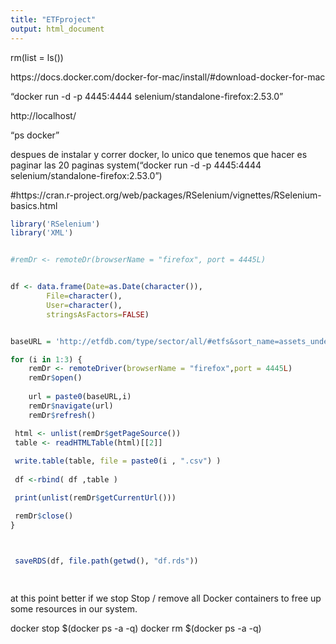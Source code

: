 ```yaml
---
title: "ETFproject"
output: html_document
---
```


rm(list = ls())

https://docs.docker.com/docker-for-mac/install/#download-docker-for-mac

"docker run -d -p 4445:4444 selenium/standalone-firefox:2.53.0"

http://localhost/

"ps docker"

despues de instalar y correr docker, lo unico que tenemos que hacer es paginar
las 20 paginas system("docker run -d -p 4445:4444
selenium/standalone-firefox:2.53.0")

#https://cran.r-project.org/web/packages/RSelenium/vignettes/RSelenium-basics.html

```r

library('RSelenium')
library('XML')


#remDr <- remoteDr(browserName = "firefox", port = 4445L)


df <- data.frame(Date=as.Date(character()),
		File=character(), 
		User=character(), 
		stringsAsFactors=FALSE) 


baseURL = 'http://etfdb.com/type/sector/all/#etfs&sort_name=assets_under_management&sort_order=desc&page='

for (i in 1:3) {
	remDr <- remoteDriver(browserName = "firefox",port = 4445L)
	remDr$open()
	
	url = paste0(baseURL,i)
	remDr$navigate(url)
	remDr$refresh()

 html <- unlist(remDr$getPageSource())
 table <- readHTMLTable(html)[[2]]
 
 write.table(table, file = paste0(i , ".csv") )
 
 df <-rbind( df ,table )

 print(unlist(remDr$getCurrentUrl()))

 remDr$close()
}



 saveRDS(df, file.path(getwd(), "df.rds"))
 
 

```

at this point better if we stop Stop / remove all Docker containers to free up some resources in our system. 

docker stop $(docker ps -a -q) 
docker rm $(docker ps -a -q)